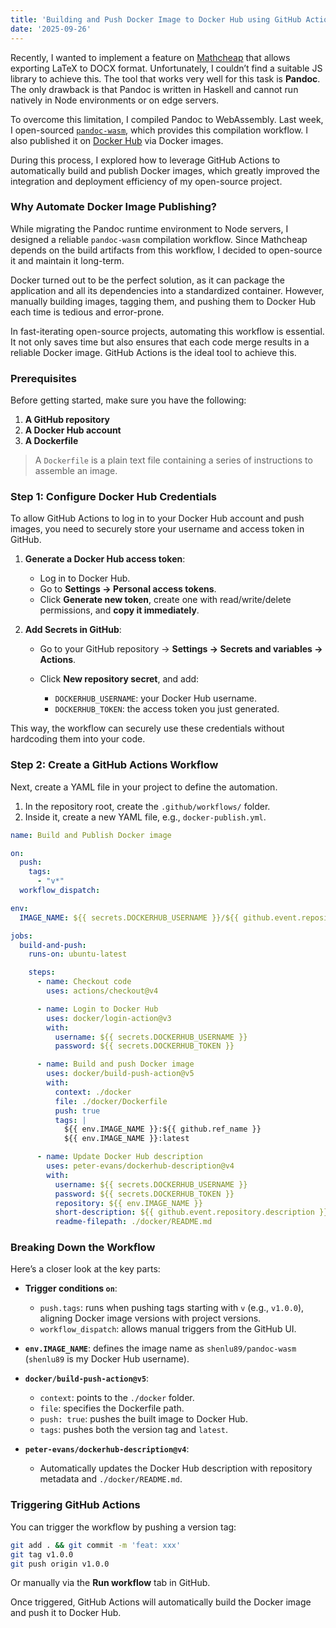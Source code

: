 ```yaml
---
title: 'Building and Push Docker Image to Docker Hub using GitHub Actions'
date: '2025-09-26'
---
```


Recently, I wanted to implement a feature on [Mathcheap](https://mathcheap.xyz "Mathcheap") that allows exporting LaTeX to DOCX format. Unfortunately, I couldn’t find a suitable JS library to achieve this. The tool that works very well for this task is **Pandoc**. The only drawback is that Pandoc is written in Haskell and cannot run natively in Node environments or on edge servers.

To overcome this limitation, I compiled Pandoc to WebAssembly. Last week, I open-sourced [`pandoc-wasm`](https://github.com/shenlu89/pandoc-wasm "`pandoc-wasm`"), which provides this compilation workflow. I also published it on [Docker Hub](https://hub.docker.com/r/shenlu89/pandoc-wasm "Docker Hub") via Docker images.

During this process, I explored how to leverage GitHub Actions to automatically build and publish Docker images, which greatly improved the integration and deployment efficiency of my open-source project.


### **Why Automate Docker Image Publishing?**

While migrating the Pandoc runtime environment to Node servers, I designed a reliable `pandoc-wasm` compilation workflow. Since Mathcheap depends on the build artifacts from this workflow, I decided to open-source it and maintain it long-term.

Docker turned out to be the perfect solution, as it can package the application and all its dependencies into a standardized container. However, manually building images, tagging them, and pushing them to Docker Hub each time is tedious and error-prone.

In fast-iterating open-source projects, automating this workflow is essential. It not only saves time but also ensures that each code merge results in a reliable Docker image. GitHub Actions is the ideal tool to achieve this.


### **Prerequisites**

Before getting started, make sure you have the following:

1. **A GitHub repository**
2. **A Docker Hub account**
3. **A Dockerfile**

> A `Dockerfile` is a plain text file containing a series of instructions to assemble an image.


### **Step 1: Configure Docker Hub Credentials**

To allow GitHub Actions to log in to your Docker Hub account and push images, you need to securely store your username and access token in GitHub.

1. **Generate a Docker Hub access token**:

   * Log in to Docker Hub.
   * Go to **Settings → Personal access tokens**.
   * Click **Generate new token**, create one with read/write/delete permissions, and **copy it immediately**.

2. **Add Secrets in GitHub**:

   * Go to your GitHub repository → **Settings → Secrets and variables → Actions**.
   * Click **New repository secret**, and add:

     * `DOCKERHUB_USERNAME`: your Docker Hub username.
     * `DOCKERHUB_TOKEN`: the access token you just generated.

This way, the workflow can securely use these credentials without hardcoding them into your code.

### **Step 2: Create a GitHub Actions Workflow**

Next, create a YAML file in your project to define the automation.

1. In the repository root, create the `.github/workflows/` folder.
2. Inside it, create a new YAML file, e.g., `docker-publish.yml`.

```yaml
name: Build and Publish Docker image

on:
  push:
    tags:
      - "v*"
  workflow_dispatch:

env:
  IMAGE_NAME: ${{ secrets.DOCKERHUB_USERNAME }}/${{ github.event.repository.name }}

jobs:
  build-and-push:
    runs-on: ubuntu-latest

    steps:
      - name: Checkout code
        uses: actions/checkout@v4

      - name: Login to Docker Hub
        uses: docker/login-action@v3
        with:
          username: ${{ secrets.DOCKERHUB_USERNAME }}
          password: ${{ secrets.DOCKERHUB_TOKEN }}

      - name: Build and push Docker image
        uses: docker/build-push-action@v5
        with:
          context: ./docker
          file: ./docker/Dockerfile
          push: true
          tags: |
            ${{ env.IMAGE_NAME }}:${{ github.ref_name }}
            ${{ env.IMAGE_NAME }}:latest

      - name: Update Docker Hub description
        uses: peter-evans/dockerhub-description@v4
        with:
          username: ${{ secrets.DOCKERHUB_USERNAME }}
          password: ${{ secrets.DOCKERHUB_TOKEN }}
          repository: ${{ env.IMAGE_NAME }}
          short-description: ${{ github.event.repository.description }}
          readme-filepath: ./docker/README.md
```

### **Breaking Down the Workflow**

Here’s a closer look at the key parts:

* **Trigger conditions `on`**:

  * `push.tags`: runs when pushing tags starting with `v` (e.g., `v1.0.0`), aligning Docker image versions with project versions.
  * `workflow_dispatch`: allows manual triggers from the GitHub UI.

* **`env.IMAGE_NAME`**: defines the image name as `shenlu89/pandoc-wasm` (`shenlu89` is my Docker Hub username).

* **`docker/build-push-action@v5`**:

  * `context`: points to the `./docker` folder.
  * `file`: specifies the Dockerfile path.
  * `push: true`: pushes the built image to Docker Hub.
  * `tags`: pushes both the version tag and `latest`.

* **`peter-evans/dockerhub-description@v4`**:

  * Automatically updates the Docker Hub description with repository metadata and `./docker/README.md`.

### **Triggering GitHub Actions**

You can trigger the workflow by pushing a version tag:

```bash
git add . && git commit -m 'feat: xxx'
git tag v1.0.0
git push origin v1.0.0
```

Or manually via the **Run workflow** tab in GitHub.

Once triggered, GitHub Actions will automatically build the Docker image and push it to Docker Hub.
